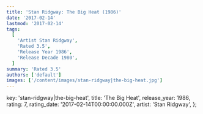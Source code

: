 ```yaml
---
title: 'Stan Ridgway: The Big Heat (1986)'
date: '2017-02-14'
lastmod: '2017-02-14'
tags:
  [
    'Artist Stan Ridgway',
    'Rated 3.5',
    'Release Year 1986',
    'Release Decade 1980',
  ]
summary: 'Rated 3.5'
authors: ['default']
images: ['/content/images/stan-ridgway|the-big-heat.jpg']
---
```


  key: 'stan-ridgway|the-big-heat',
  title: 'The Big Heat',
  release_year: 1986,
  rating: 7,
  rating_date: '2017-02-14T00:00:00.000Z',
  artist: 'Stan Ridgway',
};

<MusicRating data={data} />
